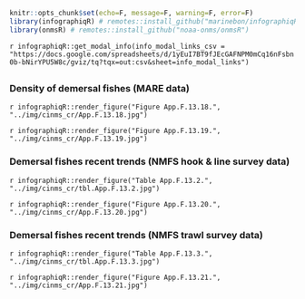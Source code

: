 ```r
knitr::opts_chunk$set(echo=F, message=F, warning=F, error=F)
library(infographiqR) # remotes::install_github("marinebon/infographiqR") 
library(onmsR) # remotes::install_github("noaa-onms/onmsR")
```

`r infographiqR::get_modal_info(info_modal_links_csv = "https://docs.google.com/spreadsheets/d/1yEuI7BT9fJEcGAFNPM0mCq16nFsbn0b-bNirYPU5W8c/gviz/tq?tqx=out:csv&sheet=info_modal_links")`

## {.tabset}

### Density of demersal fishes (MARE data)

`r infographiqR::render_figure("Figure App.F.13.18.", "../img/cinms_cr/App.F.13.18.jpg")`


`r infographiqR::render_figure("Figure App.F.13.19.", "../img/cinms_cr/App.F.13.19.jpg")`

### Demersal fishes recent trends (NMFS hook & line survey data)

`r infographiqR::render_figure("Table App.F.13.2.", "../img/cinms_cr/tbl.App.F.13.2.jpg")`


`r infographiqR::render_figure("Figure App.F.13.20.", "../img/cinms_cr/App.F.13.20.jpg")`

### Demersal fishes recent trends (NMFS trawl survey data)

`r infographiqR::render_figure("Table App.F.13.3.", "../img/cinms_cr/tbl.App.F.13.3.jpg")`


`r infographiqR::render_figure("Figure App.F.13.21.", "../img/cinms_cr/App.F.13.21.jpg")`
